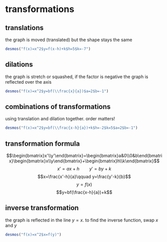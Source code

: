 # transformations

## translations

the graph is moved (translated) but the shape stays the same

```{r echo=FALSE}
desmos("f(x)=x^2$y=f(x-h)+k$h=5$k=-7")
```

## dilations

the graph is stretch or squashed, if the factor is negative the graph is reflected over the axis

```{r echo=FALSE}
desmos("f(x)=x^2$y=bf(\\frac{x}{a})$a=2$b=-1")
```

## combinations of transformations

using translation and dilation together. order matters!

```{r echo=FALSE}
desmos("f(x)=x^2$y=bf(\\frac{x-h}{a})+k$h=-2$k=5$a=2$b=-1")
```

## transformation formula

$$\begin{bmatrix}x'\\y'\end{bmatrix}=\begin{bmatrix}a&0\\0&b\end{bmatrix}\begin{bmatrix}x\\y\end{bmatrix}+\begin{bmatrix}h\\k\end{bmatrix}$$
$$x'=ax+h\qquad y'=by+k$$
$$x=\frac{x'-h}{a}\qquad y=\frac{y'-k}{b}$$
$$y=f(x)$$
$$y=bf(\frac{x-h}{a})+k$$

## inverse transformation

the graph is reflected in the line $y=x$. to find the inverse function, swap $x$ and $y$

```{r echo=FALSE}
desmos("f(x)=x^2$x=f(y)")
```